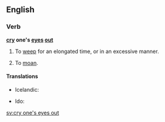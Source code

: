 ==English==

===Verb===
'''[[cry]] one's [[eye]]s [[out]]'''

# To [[weep]] for an elongated time, or in an excessive manner.
# {{label|en|idiomatic}} To [[moan]].

====Translations====
{{trans-top|to weep for an elongated time}}
* Icelandic: {{t|is|hágráta}}
{{trans-mid}}
* Ido: {{t+|io|ploregar}}
{{trans-bottom}}

{{trans-see|to moan|moan}}

[[sv:cry one's eyes out]]